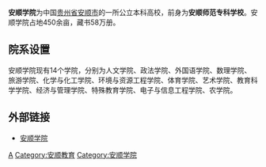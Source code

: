 '''安顺学院'''为中国[[贵州省|贵州省]][[安顺市|安顺市]]的一所公立本科高校，前身为'''安顺师范专科学校'''。安顺学院占地450余亩，藏书58万册。

== 院系设置 ==
安顺学院现有14个学院，分别为人文学院、政法学院、外国语学院、数理学院、旅游学院、化学与化工学院、环境与资源工程学院、体育学院、艺术学院、教育科学学院、经济与管理学院、特殊教育学院、电子与信息工程学院、农学院。

== 外部链接 ==
*[http://www.asu.edu.cn/ 安顺学院]{{Wayback|url=http://www.asu.edu.cn/ |date=20100226221608 }}
{{模板:贵州省高等学校}}
{{大学小作品}}

[[Category:贵州高等院校|A]]
[[Category:安顺教育|Category:安顺教育]]
[[Category:安顺学院|Category:安顺学院]]